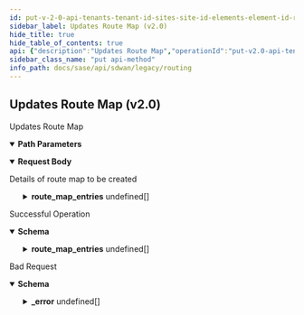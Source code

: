 ```yaml
---
id: put-v-2-0-api-tenants-tenant-id-sites-site-id-elements-element-id-routing-routemaps-config-id
sidebar_label: Updates Route Map (v2.0)
hide_title: true
hide_table_of_contents: true
api: {"description":"Updates Route Map","operationId":"put-v2.0-api-tenants-tenant_id-sites-site_id-elements-element_id-routing_routemaps-config_id","parameters":[{"description":"Tenant Id","in":"path","name":"tenant_id","required":true,"schema":{"description":"Tenant Id","type":"string"}},{"description":"Site Id","in":"path","name":"site_id","required":true,"schema":{"description":"Site Id","type":"string"}},{"description":"Element Id","in":"path","name":"element_id","required":true,"schema":{"description":"Element Id","type":"string"}},{"description":"Route Map Id","in":"path","name":"config_id","required":true,"schema":{"description":"Config Id","type":"string"}}],"requestBody":{"content":{"application/json":{"schema":{"properties":{"auto_generated":{"description":"Auto Generated","type":"boolean"},"description":{"description":"Description: Size(max = 1024, error = DESCRIPTION_EXCEEDS_LIMIT: Description length exceeds limit, min = 0) ","type":"string"},"id":{"description":"Id","type":"string"},"name":{"description":"Name: Required(error = NAME_REQD: Please provide resource name.) Size(max = 128, error = NAME_EXCEEDS_LIMIT: Name of the resource exceeds limit., min = 0) ","type":"string"},"route_map_entries":{"description":"Route Map Entries: Valid Valid ","items":{"properties":{"continue_entry":{"description":"Continue Entry: Pattern(ROUTE_MAP_INVALID_CONTINUE_ORDER, regexp = ^(0|[1-9][0-9]{0,3}|[1-5][0-9]{4}|6[0-4][0-9]{3}|65[0-4][0-9]{2}|655[0-2][0-9]|6553[0-5])$) ","type":"string"},"match":{"description":"Match: Valid ","properties":{"as_path_id":{"description":"As Path Id","type":"string"},"community_list_id":{"description":"Community List Id","type":"string"},"ip_next_hop_id":{"description":"Ip Next Hop Id","type":"string"},"ip_prefix_list_id":{"description":"Ip Prefix List Id","type":"string"},"tag":{"description":"Tag: Range(max = 65535L, MATCH_TAG_INVALID_TAG, min = 0L) ","format":"int32","type":"integer"}}},"order":{"description":"Order: Range(max = 65535L, ROUTE_MAP_INVALID_ORDER, min = 1L) ","format":"int32","type":"integer"},"permit":{"description":"Permit","type":"boolean"},"set":{"description":"Set: Valid ","properties":{"as_path_prepend":{"description":"As Path Prepend: Size(max = 256, SET_AS_PATH_PREPEND_EXCEEDS_LIMIT, min = 0) Pattern(message = INVALID_AS_PATH_PREPEND, regexp = [0-9,]*) ","type":"string"},"community":{"description":"Community: Pattern(message = INVALID_COMMUNITY_STRING, regexp = internet|no-export|no-advertise|local-AS|(0|6553[0-5]|655[0-2][0-9]|65[0-4](\\\\d){2}|6[0-4](\\\\d){3}|[1-5](\\\\d){4}|[1-9](\\\\d){0,3}):(0|6553[0-5]|655[0-2][0-9]\\\\d|65[0-4](\\\\d){2}|6[0-4](\\\\d){3}|[1-5](\\\\d){4}|[1-9](\\\\d){0,3})) ","type":"string"},"ip_next_hop":{"description":"Ip Next Hop","type":"string"},"local_preference":{"description":"Local Preference: Range(max = 4294967295L, INVALID_LOCAL_PREFERENCE, min = 0L) ","format":"int64","type":"integer"},"tag":{"description":"Tag: Range(max = 65535L, SET_TAG_INVALID_TAG, min = 0L) ","format":"int32","type":"integer"},"weight":{"description":"Weight","format":"int64","type":"integer"}}}}},"type":"array"},"tags":{"description":"Tags: ListString(allowDuplicate = false, allowEmpty = true, allowNull = true, length = 1024, listMaxSize = 10, error = INVALID_TAG: Maximum 10 Unique tags of length 1024 each are allowed, noTrim = false, regex = [^,\\\\s]+, required = false) ","items":{"description":"Tags","type":"string"},"type":"array"}},"required":["name"]}}},"description":"Details of route map to be created"},"responses":{"200":{"content":{"application/json":{"schema":{"properties":{"auto_generated":{"description":"Auto Generated","type":"boolean"},"description":{"description":"Description: Size(max = 1024, error = DESCRIPTION_EXCEEDS_LIMIT: Description length exceeds limit, min = 0) ","type":"string"},"id":{"description":"Id","type":"string"},"name":{"description":"Name: Required(error = NAME_REQD: Please provide resource name.) Size(max = 128, error = NAME_EXCEEDS_LIMIT: Name of the resource exceeds limit., min = 0) ","type":"string"},"route_map_entries":{"description":"Route Map Entries: Valid Valid ","items":{"properties":{"continue_entry":{"description":"Continue Entry: Pattern(ROUTE_MAP_INVALID_CONTINUE_ORDER, regexp = ^(0|[1-9][0-9]{0,3}|[1-5][0-9]{4}|6[0-4][0-9]{3}|65[0-4][0-9]{2}|655[0-2][0-9]|6553[0-5])$) ","type":"string"},"match":{"description":"Match: Valid ","properties":{"as_path_id":{"description":"As Path Id","type":"string"},"community_list_id":{"description":"Community List Id","type":"string"},"ip_next_hop_id":{"description":"Ip Next Hop Id","type":"string"},"ip_prefix_list_id":{"description":"Ip Prefix List Id","type":"string"},"tag":{"description":"Tag: Range(max = 65535L, MATCH_TAG_INVALID_TAG, min = 0L) ","format":"int32","type":"integer"}}},"order":{"description":"Order: Range(max = 65535L, ROUTE_MAP_INVALID_ORDER, min = 1L) ","format":"int32","type":"integer"},"permit":{"description":"Permit","type":"boolean"},"set":{"description":"Set: Valid ","properties":{"as_path_prepend":{"description":"As Path Prepend: Size(max = 256, SET_AS_PATH_PREPEND_EXCEEDS_LIMIT, min = 0) Pattern(message = INVALID_AS_PATH_PREPEND, regexp = [0-9,]*) ","type":"string"},"community":{"description":"Community: Pattern(message = INVALID_COMMUNITY_STRING, regexp = internet|no-export|no-advertise|local-AS|(0|6553[0-5]|655[0-2][0-9]|65[0-4](\\\\d){2}|6[0-4](\\\\d){3}|[1-5](\\\\d){4}|[1-9](\\\\d){0,3}):(0|6553[0-5]|655[0-2][0-9]\\\\d|65[0-4](\\\\d){2}|6[0-4](\\\\d){3}|[1-5](\\\\d){4}|[1-9](\\\\d){0,3})) ","type":"string"},"ip_next_hop":{"description":"Ip Next Hop","type":"string"},"local_preference":{"description":"Local Preference: Range(max = 4294967295L, INVALID_LOCAL_PREFERENCE, min = 0L) ","format":"int64","type":"integer"},"tag":{"description":"Tag: Range(max = 65535L, SET_TAG_INVALID_TAG, min = 0L) ","format":"int32","type":"integer"},"weight":{"description":"Weight","format":"int64","type":"integer"}}}}},"type":"array"},"tags":{"description":"Tags: ListString(allowDuplicate = false, allowEmpty = true, allowNull = true, length = 1024, listMaxSize = 10, error = INVALID_TAG: Maximum 10 Unique tags of length 1024 each are allowed, noTrim = false, regex = [^,\\\\s]+, required = false) ","items":{"description":"Tags","type":"string"},"type":"array"}},"required":["name"]}}},"description":"Successful Operation"},"400":{"content":{"application/json":{"example":{"value":{"_error":[{"code":"CANNOT_UPDATE_AUTOGENERATED_ROUTE_MAP"},{"code":"INVALID_JSON_EXTRA_ATTRIBUTE"},{"code":"INVALID_ROUTE_MAP_NAME"},{"code":"MAX_LIMIT_ROUTE_MAP_ENTRIES_EXCEEDS"},{"code":"ROUTE_MAP_ENTRY_WITH_SAME_ORDER"},{"code":"ROUTE_MAP_ENTRY_INVALID_CONTINUE_ORDER"},{"code":"ROUTE_MAP_ENTRY_AS_PATH_NOT_FOUND"},{"code":"ROUTE_MAP_ENTRY_PREFIX_LIST_NOT_FOUND"},{"code":"ROUTE_MAP_ENTRY_COMMUNITY_LIST_NOT_FOUND"},{"code":"BGP_CONFIG_INVALID_AS_NUMBER"},{"code":"ROUTE_MAP_SET_CLAUSE_INVALID_NEXTHOP_IP"},{"code":"INVALID_JSON_COMMON_ATTR_MISMATCH"}]}},"schema":{"properties":{"_error":{"items":{"properties":{"code":{"type":"string"},"message":{"type":"string"}}},"type":"array"}}}}},"description":"Bad Request"}},"tags":["Routing"],"method":"put","path":"/v2.0/api/tenants/{tenant_id}/sites/{site_id}/elements/{element_id}/routing_routemaps/{config_id}","jsonRequestBodyExample":{"auto_generated":true,"description":"string","id":"string","name":"string","route_map_entries":[{"continue_entry":"string","match":{"as_path_id":"string","community_list_id":"string","ip_next_hop_id":"string","ip_prefix_list_id":"string","tag":0},"order":0,"permit":true,"set":{"as_path_prepend":"string","community":"string","ip_next_hop":"string","local_preference":0,"tag":0,"weight":0}}],"tags":["string"]},"info":{"contact":{},"description":"List of APIs used to configure all routing contructs like, BGP configs, static routes, AS paths, and community lists.","title":"Routing","version":"Latest"},"postman":{"name":"Updates Route Map (v2.0)","description":{"content":"Updates Route Map","type":"text/plain"},"url":{"path":["v2.0","api","tenants",":tenant_id","sites",":site_id","elements",":element_id","routing_routemaps",":config_id"],"host":["{{baseUrl}}"],"query":[],"variable":[{"disabled":false,"description":{"content":"(Required) Tenant Id","type":"text/plain"},"type":"any","value":"","key":"tenant_id"},{"disabled":false,"description":{"content":"(Required) Site Id","type":"text/plain"},"type":"any","value":"","key":"site_id"},{"disabled":false,"description":{"content":"(Required) Element Id","type":"text/plain"},"type":"any","value":"","key":"element_id"},{"disabled":false,"description":{"content":"(Required) Route Map Id","type":"text/plain"},"type":"any","value":"","key":"config_id"}]},"header":[{"key":"Content-Type","value":"application/json"},{"key":"Accept","value":"application/json"}],"method":"PUT","body":{"mode":"raw","raw":"\"\"","options":{"raw":{"language":"json"}}}}}
sidebar_class_name: "put api-method"
info_path: docs/sase/api/sdwan/legacy/routing
---
```



## Updates Route Map (v2.0)



Updates Route Map

<details style={{"marginBottom":"1rem"}} data-collapsed={false} open={true}><summary style={{}}><strong>Path Parameters</strong></summary><div><ul><ParamsItem className={"paramsItem"} param={{"description":"Tenant Id","in":"path","name":"tenant_id","required":true,"schema":{"description":"Tenant Id","type":"string"}}}></ParamsItem><ParamsItem className={"paramsItem"} param={{"description":"Site Id","in":"path","name":"site_id","required":true,"schema":{"description":"Site Id","type":"string"}}}></ParamsItem><ParamsItem className={"paramsItem"} param={{"description":"Element Id","in":"path","name":"element_id","required":true,"schema":{"description":"Element Id","type":"string"}}}></ParamsItem><ParamsItem className={"paramsItem"} param={{"description":"Route Map Id","in":"path","name":"config_id","required":true,"schema":{"description":"Config Id","type":"string"}}}></ParamsItem></ul></div></details><MimeTabs><TabItem label={"application/json"} value={"application/json-schema"}><details style={{}} data-collapsed={false} open={true}><summary style={{"textAlign":"left"}}><strong>Request Body</strong></summary><div style={{"textAlign":"left","marginLeft":"1rem"}}><div style={{"marginTop":"1rem","marginBottom":"1rem"}}>

Details of route map to be created

</div></div><ul style={{"marginLeft":"1rem"}}><SchemaItem collapsible={false} name={"auto_generated"} required={false} schemaDescription={"Auto Generated"} schemaName={"boolean"} qualifierMessage={undefined} defaultValue={undefined}></SchemaItem><SchemaItem collapsible={false} name={"description"} required={false} schemaDescription={"Description: Size(max = 1024, error = DESCRIPTION_EXCEEDS_LIMIT: Description length exceeds limit, min = 0) "} schemaName={"string"} qualifierMessage={undefined} defaultValue={undefined}></SchemaItem><SchemaItem collapsible={false} name={"id"} required={false} schemaDescription={"Id"} schemaName={"string"} qualifierMessage={undefined} defaultValue={undefined}></SchemaItem><SchemaItem collapsible={false} name={"name"} required={true} schemaDescription={"Name: Required(error = NAME_REQD: Please provide resource name.) Size(max = 128, error = NAME_EXCEEDS_LIMIT: Name of the resource exceeds limit., min = 0) "} schemaName={"string"} qualifierMessage={undefined} defaultValue={undefined}></SchemaItem><SchemaItem collapsible={true} className={"schemaItem"}><details style={{}}><summary style={{}}><strong>route_map_entries</strong><span style={{"opacity":"0.6"}}> undefined[]</span></summary><div style={{"marginLeft":"1rem"}}><div style={{"marginTop":".5rem","marginBottom":".5rem"}}>

Route Map Entries: Valid Valid 

</div><SchemaItem collapsible={false} name={"continue_entry"} required={false} schemaDescription={"Continue Entry: Pattern(ROUTE_MAP_INVALID_CONTINUE_ORDER, regexp = ^(0|[1-9][0-9]{0,3}|[1-5][0-9]{4}|6[0-4][0-9]{3}|65[0-4][0-9]{2}|655[0-2][0-9]|6553[0-5])$) "} schemaName={"string"} qualifierMessage={undefined} defaultValue={undefined}></SchemaItem><SchemaItem collapsible={true} className={"schemaItem"}><details style={{}}><summary style={{}}><strong>match</strong><span style={{"opacity":"0.6"}}> </span></summary><div style={{"marginLeft":"1rem"}}><div style={{"marginTop":".5rem","marginBottom":".5rem"}}>

Match: Valid 

</div><SchemaItem collapsible={false} name={"as_path_id"} required={false} schemaDescription={"As Path Id"} schemaName={"string"} qualifierMessage={undefined} defaultValue={undefined}></SchemaItem><SchemaItem collapsible={false} name={"community_list_id"} required={false} schemaDescription={"Community List Id"} schemaName={"string"} qualifierMessage={undefined} defaultValue={undefined}></SchemaItem><SchemaItem collapsible={false} name={"ip_next_hop_id"} required={false} schemaDescription={"Ip Next Hop Id"} schemaName={"string"} qualifierMessage={undefined} defaultValue={undefined}></SchemaItem><SchemaItem collapsible={false} name={"ip_prefix_list_id"} required={false} schemaDescription={"Ip Prefix List Id"} schemaName={"string"} qualifierMessage={undefined} defaultValue={undefined}></SchemaItem><SchemaItem collapsible={false} name={"tag"} required={false} schemaDescription={"Tag: Range(max = 65535L, MATCH_TAG_INVALID_TAG, min = 0L) "} schemaName={"int32"} qualifierMessage={undefined} defaultValue={undefined}></SchemaItem></div></details></SchemaItem><SchemaItem collapsible={false} name={"order"} required={false} schemaDescription={"Order: Range(max = 65535L, ROUTE_MAP_INVALID_ORDER, min = 1L) "} schemaName={"int32"} qualifierMessage={undefined} defaultValue={undefined}></SchemaItem><SchemaItem collapsible={false} name={"permit"} required={false} schemaDescription={"Permit"} schemaName={"boolean"} qualifierMessage={undefined} defaultValue={undefined}></SchemaItem><SchemaItem collapsible={true} className={"schemaItem"}><details style={{}}><summary style={{}}><strong>set</strong><span style={{"opacity":"0.6"}}> </span></summary><div style={{"marginLeft":"1rem"}}><div style={{"marginTop":".5rem","marginBottom":".5rem"}}>

Set: Valid 

</div><SchemaItem collapsible={false} name={"as_path_prepend"} required={false} schemaDescription={"As Path Prepend: Size(max = 256, SET_AS_PATH_PREPEND_EXCEEDS_LIMIT, min = 0) Pattern(message = INVALID_AS_PATH_PREPEND, regexp = [0-9,]*) "} schemaName={"string"} qualifierMessage={undefined} defaultValue={undefined}></SchemaItem><SchemaItem collapsible={false} name={"community"} required={false} schemaDescription={"Community: Pattern(message = INVALID_COMMUNITY_STRING, regexp = internet|no-export|no-advertise|local-AS|(0|6553[0-5]|655[0-2][0-9]|65[0-4](\\\\d){2}|6[0-4](\\\\d){3}|[1-5](\\\\d){4}|[1-9](\\\\d){0,3}):(0|6553[0-5]|655[0-2][0-9]\\\\d|65[0-4](\\\\d){2}|6[0-4](\\\\d){3}|[1-5](\\\\d){4}|[1-9](\\\\d){0,3})) "} schemaName={"string"} qualifierMessage={undefined} defaultValue={undefined}></SchemaItem><SchemaItem collapsible={false} name={"ip_next_hop"} required={false} schemaDescription={"Ip Next Hop"} schemaName={"string"} qualifierMessage={undefined} defaultValue={undefined}></SchemaItem><SchemaItem collapsible={false} name={"local_preference"} required={false} schemaDescription={"Local Preference: Range(max = 4294967295L, INVALID_LOCAL_PREFERENCE, min = 0L) "} schemaName={"int64"} qualifierMessage={undefined} defaultValue={undefined}></SchemaItem><SchemaItem collapsible={false} name={"tag"} required={false} schemaDescription={"Tag: Range(max = 65535L, SET_TAG_INVALID_TAG, min = 0L) "} schemaName={"int32"} qualifierMessage={undefined} defaultValue={undefined}></SchemaItem><SchemaItem collapsible={false} name={"weight"} required={false} schemaDescription={"Weight"} schemaName={"int64"} qualifierMessage={undefined} defaultValue={undefined}></SchemaItem></div></details></SchemaItem></div></details></SchemaItem><SchemaItem collapsible={false} name={"tags"} required={false} schemaDescription={"Tags: ListString(allowDuplicate = false, allowEmpty = true, allowNull = true, length = 1024, listMaxSize = 10, error = INVALID_TAG: Maximum 10 Unique tags of length 1024 each are allowed, noTrim = false, regex = [^,\\\\s]+, required = false) "} schemaName={"string[]"} qualifierMessage={undefined} defaultValue={undefined}></SchemaItem></ul></details></TabItem></MimeTabs><div><ApiTabs><TabItem label={"200"} value={"200"}><div>

Successful Operation

</div><div><MimeTabs groupId={"mime-type"}><TabItem label={"application/json"} value={"application/json"}><SchemaTabs groupId={"schema-tabs"}><TabItem label={"Schema"} value={"Schema"}><details style={{}} data-collapsed={false} open={true}><summary style={{"textAlign":"left"}}><strong>Schema</strong></summary><div style={{"textAlign":"left","marginLeft":"1rem"}}></div><ul style={{"marginLeft":"1rem"}}><SchemaItem collapsible={false} name={"auto_generated"} required={false} schemaDescription={"Auto Generated"} schemaName={"boolean"} qualifierMessage={undefined} defaultValue={undefined}></SchemaItem><SchemaItem collapsible={false} name={"description"} required={false} schemaDescription={"Description: Size(max = 1024, error = DESCRIPTION_EXCEEDS_LIMIT: Description length exceeds limit, min = 0) "} schemaName={"string"} qualifierMessage={undefined} defaultValue={undefined}></SchemaItem><SchemaItem collapsible={false} name={"id"} required={false} schemaDescription={"Id"} schemaName={"string"} qualifierMessage={undefined} defaultValue={undefined}></SchemaItem><SchemaItem collapsible={false} name={"name"} required={false} schemaDescription={"Name: Required(error = NAME_REQD: Please provide resource name.) Size(max = 128, error = NAME_EXCEEDS_LIMIT: Name of the resource exceeds limit., min = 0) "} schemaName={"string"} qualifierMessage={undefined} defaultValue={undefined}></SchemaItem><SchemaItem collapsible={true} className={"schemaItem"}><details style={{}}><summary style={{}}><strong>route_map_entries</strong><span style={{"opacity":"0.6"}}> undefined[]</span></summary><div style={{"marginLeft":"1rem"}}><div style={{"marginTop":".5rem","marginBottom":".5rem"}}>

Route Map Entries: Valid Valid 

</div><SchemaItem collapsible={false} name={"continue_entry"} required={false} schemaDescription={"Continue Entry: Pattern(ROUTE_MAP_INVALID_CONTINUE_ORDER, regexp = ^(0|[1-9][0-9]{0,3}|[1-5][0-9]{4}|6[0-4][0-9]{3}|65[0-4][0-9]{2}|655[0-2][0-9]|6553[0-5])$) "} schemaName={"string"} qualifierMessage={undefined} defaultValue={undefined}></SchemaItem><SchemaItem collapsible={true} className={"schemaItem"}><details style={{}}><summary style={{}}><strong>match</strong><span style={{"opacity":"0.6"}}> </span></summary><div style={{"marginLeft":"1rem"}}><div style={{"marginTop":".5rem","marginBottom":".5rem"}}>

Match: Valid 

</div><SchemaItem collapsible={false} name={"as_path_id"} required={false} schemaDescription={"As Path Id"} schemaName={"string"} qualifierMessage={undefined} defaultValue={undefined}></SchemaItem><SchemaItem collapsible={false} name={"community_list_id"} required={false} schemaDescription={"Community List Id"} schemaName={"string"} qualifierMessage={undefined} defaultValue={undefined}></SchemaItem><SchemaItem collapsible={false} name={"ip_next_hop_id"} required={false} schemaDescription={"Ip Next Hop Id"} schemaName={"string"} qualifierMessage={undefined} defaultValue={undefined}></SchemaItem><SchemaItem collapsible={false} name={"ip_prefix_list_id"} required={false} schemaDescription={"Ip Prefix List Id"} schemaName={"string"} qualifierMessage={undefined} defaultValue={undefined}></SchemaItem><SchemaItem collapsible={false} name={"tag"} required={false} schemaDescription={"Tag: Range(max = 65535L, MATCH_TAG_INVALID_TAG, min = 0L) "} schemaName={"int32"} qualifierMessage={undefined} defaultValue={undefined}></SchemaItem></div></details></SchemaItem><SchemaItem collapsible={false} name={"order"} required={false} schemaDescription={"Order: Range(max = 65535L, ROUTE_MAP_INVALID_ORDER, min = 1L) "} schemaName={"int32"} qualifierMessage={undefined} defaultValue={undefined}></SchemaItem><SchemaItem collapsible={false} name={"permit"} required={false} schemaDescription={"Permit"} schemaName={"boolean"} qualifierMessage={undefined} defaultValue={undefined}></SchemaItem><SchemaItem collapsible={true} className={"schemaItem"}><details style={{}}><summary style={{}}><strong>set</strong><span style={{"opacity":"0.6"}}> </span></summary><div style={{"marginLeft":"1rem"}}><div style={{"marginTop":".5rem","marginBottom":".5rem"}}>

Set: Valid 

</div><SchemaItem collapsible={false} name={"as_path_prepend"} required={false} schemaDescription={"As Path Prepend: Size(max = 256, SET_AS_PATH_PREPEND_EXCEEDS_LIMIT, min = 0) Pattern(message = INVALID_AS_PATH_PREPEND, regexp = [0-9,]*) "} schemaName={"string"} qualifierMessage={undefined} defaultValue={undefined}></SchemaItem><SchemaItem collapsible={false} name={"community"} required={false} schemaDescription={"Community: Pattern(message = INVALID_COMMUNITY_STRING, regexp = internet|no-export|no-advertise|local-AS|(0|6553[0-5]|655[0-2][0-9]|65[0-4](\\\\d){2}|6[0-4](\\\\d){3}|[1-5](\\\\d){4}|[1-9](\\\\d){0,3}):(0|6553[0-5]|655[0-2][0-9]\\\\d|65[0-4](\\\\d){2}|6[0-4](\\\\d){3}|[1-5](\\\\d){4}|[1-9](\\\\d){0,3})) "} schemaName={"string"} qualifierMessage={undefined} defaultValue={undefined}></SchemaItem><SchemaItem collapsible={false} name={"ip_next_hop"} required={false} schemaDescription={"Ip Next Hop"} schemaName={"string"} qualifierMessage={undefined} defaultValue={undefined}></SchemaItem><SchemaItem collapsible={false} name={"local_preference"} required={false} schemaDescription={"Local Preference: Range(max = 4294967295L, INVALID_LOCAL_PREFERENCE, min = 0L) "} schemaName={"int64"} qualifierMessage={undefined} defaultValue={undefined}></SchemaItem><SchemaItem collapsible={false} name={"tag"} required={false} schemaDescription={"Tag: Range(max = 65535L, SET_TAG_INVALID_TAG, min = 0L) "} schemaName={"int32"} qualifierMessage={undefined} defaultValue={undefined}></SchemaItem><SchemaItem collapsible={false} name={"weight"} required={false} schemaDescription={"Weight"} schemaName={"int64"} qualifierMessage={undefined} defaultValue={undefined}></SchemaItem></div></details></SchemaItem></div></details></SchemaItem><SchemaItem collapsible={false} name={"tags"} required={false} schemaDescription={"Tags: ListString(allowDuplicate = false, allowEmpty = true, allowNull = true, length = 1024, listMaxSize = 10, error = INVALID_TAG: Maximum 10 Unique tags of length 1024 each are allowed, noTrim = false, regex = [^,\\\\s]+, required = false) "} schemaName={"string[]"} qualifierMessage={undefined} defaultValue={undefined}></SchemaItem></ul></details></TabItem></SchemaTabs></TabItem></MimeTabs></div></TabItem><TabItem label={"400"} value={"400"}><div>

Bad Request

</div><div><MimeTabs groupId={"mime-type"}><TabItem label={"application/json"} value={"application/json"}><SchemaTabs groupId={"schema-tabs"}><TabItem label={"Schema"} value={"Schema"}><details style={{}} data-collapsed={false} open={true}><summary style={{"textAlign":"left"}}><strong>Schema</strong></summary><div style={{"textAlign":"left","marginLeft":"1rem"}}></div><ul style={{"marginLeft":"1rem"}}><SchemaItem collapsible={true} className={"schemaItem"}><details style={{}}><summary style={{}}><strong>_error</strong><span style={{"opacity":"0.6"}}> undefined[]</span></summary><div style={{"marginLeft":"1rem"}}><SchemaItem collapsible={false} name={"code"} required={false} schemaDescription={undefined} schemaName={"string"} qualifierMessage={undefined} defaultValue={undefined}></SchemaItem><SchemaItem collapsible={false} name={"message"} required={false} schemaDescription={undefined} schemaName={"string"} qualifierMessage={undefined} defaultValue={undefined}></SchemaItem></div></details></SchemaItem></ul></details></TabItem><TabItem label={"Example"} value={"Example"}><ResponseSamples responseExample={"{\n  \"value\": {\n    \"_error\": [\n      {\n        \"code\": \"CANNOT_UPDATE_AUTOGENERATED_ROUTE_MAP\"\n      },\n      {\n        \"code\": \"INVALID_JSON_EXTRA_ATTRIBUTE\"\n      },\n      {\n        \"code\": \"INVALID_ROUTE_MAP_NAME\"\n      },\n      {\n        \"code\": \"MAX_LIMIT_ROUTE_MAP_ENTRIES_EXCEEDS\"\n      },\n      {\n        \"code\": \"ROUTE_MAP_ENTRY_WITH_SAME_ORDER\"\n      },\n      {\n        \"code\": \"ROUTE_MAP_ENTRY_INVALID_CONTINUE_ORDER\"\n      },\n      {\n        \"code\": \"ROUTE_MAP_ENTRY_AS_PATH_NOT_FOUND\"\n      },\n      {\n        \"code\": \"ROUTE_MAP_ENTRY_PREFIX_LIST_NOT_FOUND\"\n      },\n      {\n        \"code\": \"ROUTE_MAP_ENTRY_COMMUNITY_LIST_NOT_FOUND\"\n      },\n      {\n        \"code\": \"BGP_CONFIG_INVALID_AS_NUMBER\"\n      },\n      {\n        \"code\": \"ROUTE_MAP_SET_CLAUSE_INVALID_NEXTHOP_IP\"\n      },\n      {\n        \"code\": \"INVALID_JSON_COMMON_ATTR_MISMATCH\"\n      }\n    ]\n  }\n}"}></ResponseSamples></TabItem></SchemaTabs></TabItem></MimeTabs></div></TabItem></ApiTabs></div>
      